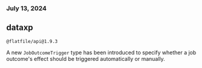 ### July 13, 2024

## dataxp

`@flatfile/api@1.9.3`

A new `JobOutcomeTrigger` type has been introduced to specify whether a job
outcome's effect should be triggered automatically or manually.
